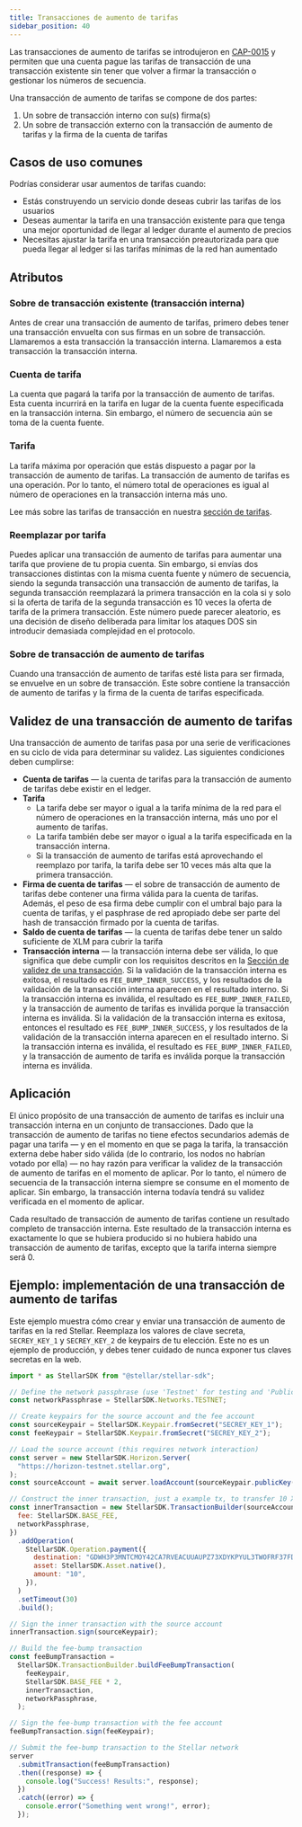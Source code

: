 ```yaml
---
title: Transacciones de aumento de tarifas
sidebar_position: 40
---
```



Las transacciones de aumento de tarifas se introdujeron en [CAP-0015](https://github.com/stellar/stellar-protocol/blob/master/core/cap-0015.md) y permiten que una cuenta pague las tarifas de transacción de una transacción existente sin tener que volver a firmar la transacción o gestionar los números de secuencia.

Una transacción de aumento de tarifas se compone de dos partes:

1. Un sobre de transacción interno con su(s) firma(s)
2. Un sobre de transacción externo con la transacción de aumento de tarifas y la firma de la cuenta de tarifas

## Casos de uso comunes

Podrías considerar usar aumentos de tarifas cuando:

- Estás construyendo un servicio donde deseas cubrir las tarifas de los usuarios
- Deseas aumentar la tarifa en una transacción existente para que tenga una mejor oportunidad de llegar al ledger durante el aumento de precios
- Necesitas ajustar la tarifa en una transacción preautorizada para que pueda llegar al ledger si las tarifas mínimas de la red han aumentado

## Atributos

### Sobre de transacción existente (transacción interna)

Antes de crear una transacción de aumento de tarifas, primero debes tener una transacción envuelta con sus firmas en un sobre de transacción. Llamaremos a esta transacción la transacción interna. Llamaremos a esta transacción la transacción interna.

### Cuenta de tarifa

La cuenta que pagará la tarifa por la transacción de aumento de tarifas. Esta cuenta incurrirá en la tarifa en lugar de la cuenta fuente especificada en la transacción interna. Sin embargo, el número de secuencia aún se toma de la cuenta fuente.

### Tarifa

La tarifa máxima por operación que estás dispuesto a pagar por la transacción de aumento de tarifas. La transacción de aumento de tarifas es una operación. Por lo tanto, el número total de operaciones es igual al número de operaciones en la transacción interna más uno.

Lee más sobre las tarifas de transacción en nuestra [sección de tarifas](../../fundamentals/fees-resource-limits-metering.mdx).

### Reemplazar por tarifa

Puedes aplicar una transacción de aumento de tarifas para aumentar una tarifa que proviene de tu propia cuenta. Sin embargo, si envías dos transacciones distintas con la misma cuenta fuente y número de secuencia, siendo la segunda transacción una transacción de aumento de tarifas, la segunda transacción reemplazará la primera transacción en la cola si y solo si la oferta de tarifa de la segunda transacción es 10 veces la oferta de tarifa de la primera transacción. Este número puede parecer aleatorio, es una decisión de diseño deliberada para limitar los ataques DOS sin introducir demasiada complejidad en el protocolo.

### Sobre de transacción de aumento de tarifas

Cuando una transacción de aumento de tarifas esté lista para ser firmada, se envuelve en un sobre de transacción. Este sobre contiene la transacción de aumento de tarifas y la firma de la cuenta de tarifas especificada.

## Validez de una transacción de aumento de tarifas

Una transacción de aumento de tarifas pasa por una serie de verificaciones en su ciclo de vida para determinar su validez. Las siguientes condiciones deben cumplirse:

- **Cuenta de tarifas** — la cuenta de tarifas para la transacción de aumento de tarifas debe existir en el ledger.
- **Tarifa**
  - La tarifa debe ser mayor o igual a la tarifa mínima de la red para el número de operaciones en la transacción interna, más uno por el aumento de tarifas.
  - La tarifa también debe ser mayor o igual a la tarifa especificada en la transacción interna.
  - Si la transacción de aumento de tarifas está aprovechando el reemplazo por tarifa, la tarifa debe ser 10 veces más alta que la primera transacción.
- **Firma de cuenta de tarifas** — el sobre de transacción de aumento de tarifas debe contener una firma válida para la cuenta de tarifas. Además, el peso de esa firma debe cumplir con el umbral bajo para la cuenta de tarifas, y el pasphrase de red apropiado debe ser parte del hash de transacción firmado por la cuenta de tarifas.
- **Saldo de cuenta de tarifas** — la cuenta de tarifas debe tener un saldo suficiente de XLM para cubrir la tarifa
- **Transacción interna** — la transacción interna debe ser válida, lo que significa que debe cumplir con los requisitos descritos en la [Sección de validez de una transacción](../../fundamentals/transactions/operations-and-transactions.mdx#transaction-and-operation-validity). Si la validación de la transacción interna es exitosa, el resultado es `FEE_BUMP_INNER_SUCCESS`, y los resultados de la validación de la transacción interna aparecen en el resultado interno. Si la transacción interna es inválida, el resultado es `FEE_BUMP_INNER_FAILED`, y la transacción de aumento de tarifas es inválida porque la transacción interna es inválida. Si la validación de la transacción interna es exitosa, entonces el resultado es `FEE_BUMP_INNER_SUCCESS`, y los resultados de la validación de la transacción interna aparecen en el resultado interno. Si la transacción interna es inválida, el resultado es `FEE_BUMP_INNER_FAILED`, y la transacción de aumento de tarifa es inválida porque la transacción interna es inválida.

## Aplicación

El único propósito de una transacción de aumento de tarifas es incluir una transacción interna en un conjunto de transacciones. Dado que la transacción de aumento de tarifas no tiene efectos secundarios además de pagar una tarifa — y en el momento en que se paga la tarifa, la transacción externa debe haber sido válida (de lo contrario, los nodos no habrían votado por ella) — no hay razón para verificar la validez de la transacción de aumento de tarifas en el momento de aplicar. Por lo tanto, el número de secuencia de la transacción interna siempre se consume en el momento de aplicar. Sin embargo, la transacción interna todavía tendrá su validez verificada en el momento de aplicar.

Cada resultado de transacción de aumento de tarifas contiene un resultado completo de transacción interna. Este resultado de la transacción interna es exactamente lo que se hubiera producido si no hubiera habido una transacción de aumento de tarifas, excepto que la tarifa interna siempre será 0.

## Ejemplo: implementación de una transacción de aumento de tarifas

Este ejemplo muestra cómo crear y enviar una transacción de aumento de tarifas en la red Stellar. Reemplaza los valores de clave secreta, `SECREY_KEY_1` y `SECREY_KEY_2` de keypairs de tu elección. Este no es un ejemplo de producción, y debes tener cuidado de nunca exponer tus claves secretas en la web.

<CodeExample>

```js
import * as StellarSDK from "@stellar/stellar-sdk";

// Define the network passphrase (use 'Testnet' for testing and 'Public Global Stellar Network ; September 2015' for production)
const networkPassphrase = StellarSDK.Networks.TESTNET;

// Create keypairs for the source account and the fee account
const sourceKeypair = StellarSDK.Keypair.fromSecret("SECREY_KEY_1");
const feeKeypair = StellarSDK.Keypair.fromSecret("SECREY_KEY_2");

// Load the source account (this requires network interaction)
const server = new StellarSDK.Horizon.Server(
  "https://horizon-testnet.stellar.org",
);
const sourceAccount = await server.loadAccount(sourceKeypair.publicKey());

// Construct the inner transaction, just a example tx, to transfer 10 XLM to a destination account
const innerTransaction = new StellarSDK.TransactionBuilder(sourceAccount, {
  fee: StellarSDK.BASE_FEE,
  networkPassphrase,
})
  .addOperation(
    StellarSDK.Operation.payment({
      destination: "GDWH3P3MNTCMOY42CA7RVEACUUAUPZ73XDYKPYUL3TWOFRF37FD6OVM6",
      asset: StellarSDK.Asset.native(),
      amount: "10",
    }),
  )
  .setTimeout(30)
  .build();

// Sign the inner transaction with the source account
innerTransaction.sign(sourceKeypair);

// Build the fee-bump transaction
const feeBumpTransaction =
  StellarSDK.TransactionBuilder.buildFeeBumpTransaction(
    feeKeypair,
    StellarSDK.BASE_FEE * 2,
    innerTransaction,
    networkPassphrase,
  );

// Sign the fee-bump transaction with the fee account
feeBumpTransaction.sign(feeKeypair);

// Submit the fee-bump transaction to the Stellar network
server
  .submitTransaction(feeBumpTransaction)
  .then((response) => {
    console.log("Success! Results:", response);
  })
  .catch((error) => {
    console.error("Something went wrong!", error);
  });
```

</CodeExample>
